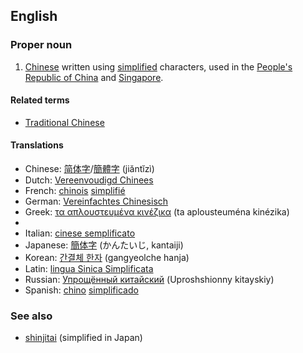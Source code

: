 {{wikipedia|Simplified Chinese character}}
==English==
===Proper noun===
{{en-proper noun|sg=[[simplified|Simplified]] [[Chinese]]}}

# [[Chinese]] written using [[simplified]] characters, used in the [[People's Republic of China]] and [[Singapore]].

====Related terms====
*[[Traditional Chinese]]

====Translations====
*Chinese: [[简体字]]/[[簡體字]] (jiăntĭzì)
*Dutch: [[Vereenvoudigd Chinees]]
*French: [[chinois]] [[simplifié]] {{m}}
*German: [[Vereinfachtes Chinesisch]]
*Greek: [[τα απλουστευμένα κινέζικα]] (ta aplousteuména kinézika)
*{{trreq|Hebrew}}
*Italian: [[cinese semplificato]] {{m}}
*Japanese: [[簡体字]] (かんたいじ, kantaiji)
*Korean: [[간결체 한자]] (gangyeolche hanja)
*Latin: [[lingua Sinica Simplificata]]
*Russian: [[Упрощённый китайский]] (Uproshshionny kitayskiy)
*Spanish: [[chino]] [[simplificado]]

===See also===
*[[shinjitai]] (simplified in Japan)